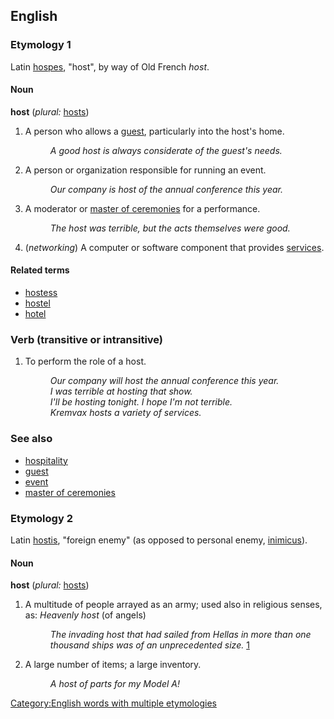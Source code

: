 == English ==
===Etymology 1===
Latin [[hospes]], "host", by way of Old French ''host''.

==== Noun ====
'''host''' (''plural:'' [[hosts]])
#A person who allows a [[guest]], particularly into the host's home.
#: ''A good host is always considerate of the guest's needs.''
#A person or organization responsible for running an event.
#: ''Our company is host of the annual conference this year.''
# A moderator or [[master of ceremonies]] for a performance.
#: ''The host was terrible, but the acts themselves were good.''
# (''networking'') A computer or software component that provides [[service]]s.

==== Related terms ====

*[[hostess]]
*[[hostel]]
*[[hotel]]

=== Verb (transitive or intransitive) ===

# To perform the role of a host.
#: ''Our company will host the annual conference this year.''
#: ''I was terrible at hosting that show.''
#: ''I'll be hosting tonight.  I hope I'm not terrible.''
#: ''Kremvax hosts a variety of services.''

=== See also ===

*[[hospitality]]
*[[guest]]
*[[event]]
*[[master of ceremonies]]

===Etymology 2===
Latin [[hostis]], "foreign enemy" (as opposed to personal enemy, [[inimicus]]).

====Noun====
'''host''' (''plural:'' [[hosts]])

#A multitude of people arrayed as an army; used also in religious senses, as: ''Heavenly host'' (of angels)
#: ''The invading host that had sailed from Hellas in more than one thousand ships was of an unprecedented size.'' [http://homepage.mac.com/cparada/GML/Hesione2.html]
#A large number of items; a large inventory.
#:''A host of parts for my Model A!''

[[Category:English words with multiple etymologies]]